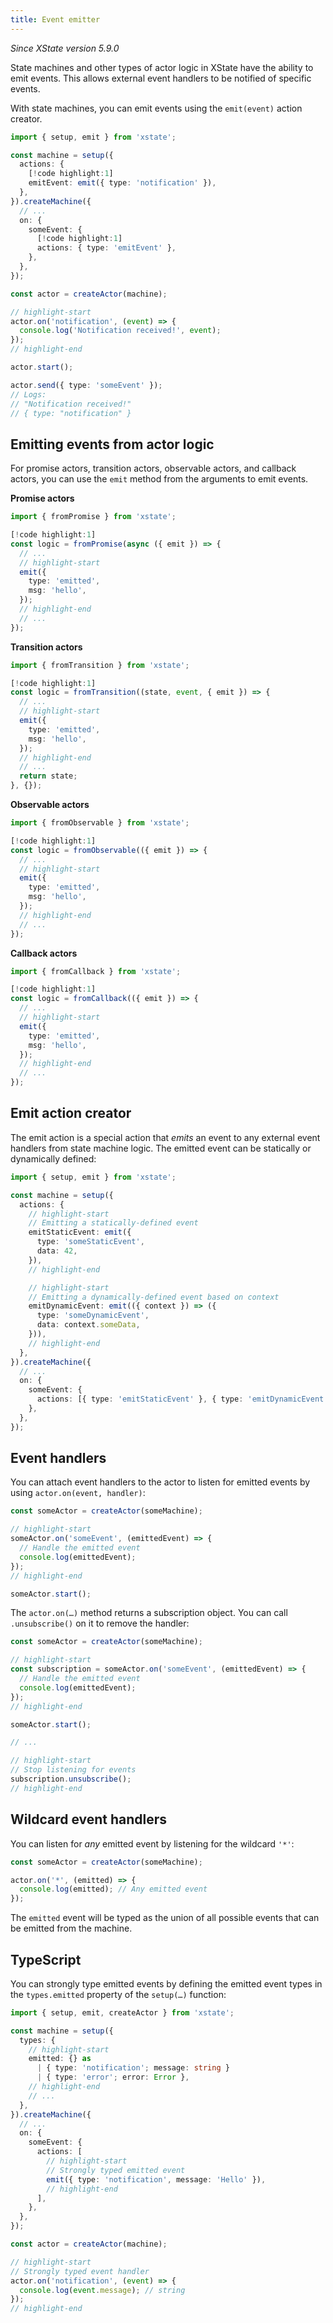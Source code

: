 ```yaml
---
title: Event emitter
---
```


_Since XState version 5.9.0_

State machines and other types of actor logic in XState have the ability to emit events. This allows external event handlers to be notified of specific events.

With state machines, you can emit events using the `emit(event)` action creator.

```ts
import { setup, emit } from 'xstate';

const machine = setup({
  actions: {
    [!code highlight:1]
    emitEvent: emit({ type: 'notification' }),
  },
}).createMachine({
  // ...
  on: {
    someEvent: {
      [!code highlight:1]
      actions: { type: 'emitEvent' },
    },
  },
});

const actor = createActor(machine);

// highlight-start
actor.on('notification', (event) => {
  console.log('Notification received!', event);
});
// highlight-end

actor.start();

actor.send({ type: 'someEvent' });
// Logs:
// "Notification received!"
// { type: "notification" }
```

## Emitting events from actor logic

For promise actors, transition actors, observable actors, and callback actors, you can use the `emit` method from the arguments to emit events.

**Promise actors**

```ts
import { fromPromise } from 'xstate';

[!code highlight:1]
const logic = fromPromise(async ({ emit }) => {
  // ...
  // highlight-start
  emit({
    type: 'emitted',
    msg: 'hello',
  });
  // highlight-end
  // ...
});
```

**Transition actors**

```ts
import { fromTransition } from 'xstate';

[!code highlight:1]
const logic = fromTransition((state, event, { emit }) => {
  // ...
  // highlight-start
  emit({
    type: 'emitted',
    msg: 'hello',
  });
  // highlight-end
  // ...
  return state;
}, {});
```

**Observable actors**

```ts
import { fromObservable } from 'xstate';

[!code highlight:1]
const logic = fromObservable(({ emit }) => {
  // ...
  // highlight-start
  emit({
    type: 'emitted',
    msg: 'hello',
  });
  // highlight-end
  // ...
});
```

**Callback actors**

```ts
import { fromCallback } from 'xstate';

[!code highlight:1]
const logic = fromCallback(({ emit }) => {
  // ...
  // highlight-start
  emit({
    type: 'emitted',
    msg: 'hello',
  });
  // highlight-end
  // ...
});
```

## Emit action creator

The emit action is a special action that _emits_ an event to any external event handlers from state machine logic. The emitted event can be statically or dynamically defined:

```ts
import { setup, emit } from 'xstate';

const machine = setup({
  actions: {
    // highlight-start
    // Emitting a statically-defined event
    emitStaticEvent: emit({
      type: 'someStaticEvent',
      data: 42,
    }),
    // highlight-end

    // highlight-start
    // Emitting a dynamically-defined event based on context
    emitDynamicEvent: emit(({ context }) => ({
      type: 'someDynamicEvent',
      data: context.someData,
    })),
    // highlight-end
  },
}).createMachine({
  // ...
  on: {
    someEvent: {
      actions: [{ type: 'emitStaticEvent' }, { type: 'emitDynamicEvent' }],
    },
  },
});
```

## Event handlers

You can attach event handlers to the actor to listen for emitted events by using `actor.on(event, handler)`:

```ts
const someActor = createActor(someMachine);

// highlight-start
someActor.on('someEvent', (emittedEvent) => {
  // Handle the emitted event
  console.log(emittedEvent);
});
// highlight-end

someActor.start();
```

The `actor.on(…)` method returns a subscription object. You can call `.unsubscribe()` on it to remove the handler:

```ts
const someActor = createActor(someMachine);

// highlight-start
const subscription = someActor.on('someEvent', (emittedEvent) => {
  // Handle the emitted event
  console.log(emittedEvent);
});
// highlight-end

someActor.start();

// ...

// highlight-start
// Stop listening for events
subscription.unsubscribe();
// highlight-end
```

## Wildcard event handlers

You can listen for _any_ emitted event by listening for the wildcard `'*'`:

```ts
const someActor = createActor(someMachine);

actor.on('*', (emitted) => {
  console.log(emitted); // Any emitted event
});
```

The `emitted` event will be typed as the union of all possible events that can be emitted from the machine.

## TypeScript

You can strongly type emitted events by defining the emitted event types in the `types.emitted` property of the `setup(…)` function:

```ts
import { setup, emit, createActor } from 'xstate';

const machine = setup({
  types: {
    // highlight-start
    emitted: {} as
      | { type: 'notification'; message: string }
      | { type: 'error'; error: Error },
    // highlight-end
    // ...
  },
}).createMachine({
  // ...
  on: {
    someEvent: {
      actions: [
        // highlight-start
        // Strongly typed emitted event
        emit({ type: 'notification', message: 'Hello' }),
        // highlight-end
      ],
    },
  },
});

const actor = createActor(machine);

// highlight-start
// Strongly typed event handler
actor.on('notification', (event) => {
  console.log(event.message); // string
});
// highlight-end
```
